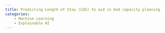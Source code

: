 ```yaml
---
title: Predicting Length of Stay (LOS) to aid in bed capacity planning
categories:
    - Machine Learning
    - Explainable AI
---
```

